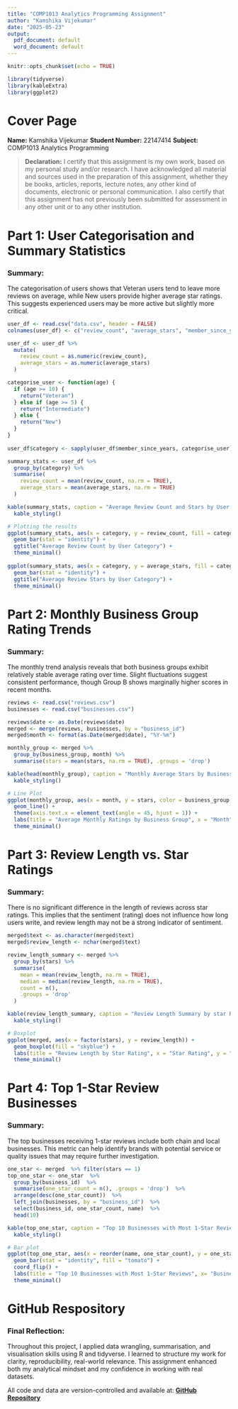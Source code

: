 ```yaml
---
title: "COMP1013 Analytics Programming Assignment"
author: "Kamshika Vijekumar"
date: "2025-05-23"
output:
  pdf_document: default
  word_document: default
---
```


```r
knitr::opts_chunk$set(echo = TRUE)

library(tidyverse)
library(kableExtra)
library(ggplot2)
```

# Cover Page

**Name:** Kamshika Vijekumar
**Student Number:** 22147414
**Subject:** COMP1013 Analytics Programming

> **Declaration:**
> I certify that this assignment is my own work, based on my personal study and/or research.
> I have acknowledged all material and sources used in the preparation of this assignment, whether they be books, articles, reports, lecture notes, any other kind of documents, electronic or personal communication.
> I also certify that this assignment has not previously been submitted for assessment in any other unit or to any other institution.

# Part 1: User Categorisation and Summary Statistics

### Summary:
The categorisation of users shows that Veteran users tend to leave more reviews on average, while New users provide higher average star ratings. This suggests experienced users may be more active but slightly more critical. 


```r
user_df <- read.csv("data.csv", header = FALSE)
colnames(user_df) <- c("review_count", "average_stars", "member_since_years", "V4", "V5")

user_df <- user_df %>%
  mutate(
    review_count = as.numeric(review_count),
    average_stars = as.numeric(average_stars)
  )

categorise_user <- function(age) {
  if (age >= 10) {
    return("Veteran")
  } else if (age >= 5) {
    return("Intermediate")
  } else {
    return("New")
  }
}
  
user_df$category <- sapply(user_df$member_since_years, categorise_user)

summary_stats <- user_df %>%
  group_by(category) %>%
  summarise(
    review_count = mean(review_count, na.rm = TRUE),
    average_stars = mean(average_stars, na.rm = TRUE)
  )

kable(summary_stats, caption = "Average Review Count and Stars by User Category") %>%
  kable_styling()

# Plotting the results
ggplot(summary_stats, aes(x = category, y = review_count, fill = category)) +
  geom_bar(stat = "identity") +
  ggtitle("Average Review Count by User Category") +
  theme_minimal()
  
ggplot(summary_stats, aes(x = category, y = average_stars, fill = category)) +
  geom_bar(stat = "identity") +
  ggtitle("Average Review Stars by User Category") +
  theme_minimal()
```

# Part 2: Monthly Business Group Rating Trends

### Summary:
The monthly trend analysis reveals that both business groups exhibit relatively stable average rating over time. Slight fluctuations suggest consistent performance, though Group B shows marginally higher scores in recent months.


```r
reviews <- read.csv("reviews.csv")
businesses <- read.csv("businesses.csv")

reviews$date <- as.Date(reviews$date)
merged <- merge(reviews, businesses, by = "business_id")
merged$month <- format(as.Date(merged$date), "%Y-%m")

monthly_group <- merged %>% 
  group_by(business_group, month) %>%
  summarise(stars = mean(stars, na.rm = TRUE), .groups = 'drop')

kable(head(monthly_group), caption = "Monthly Average Stars by Business Groups") %>%
  kable_styling()

# Line Plot 
ggplot(monthly_group, aes(x = month, y = stars, color = business_group, group = business_group)) +
  geom_line() +
  theme(axis.text.x = element_text(angle = 45, hjust = 1)) +
  labs(title = "Average Monthly Ratings by Business Group", x = "Month", y = "Average Stars") +
  theme_minimal()
```

# Part 3: Review Length vs. Star Ratings

### Summary:
There is no significant difference in the length of reviews across star ratings. This implies that the sentiment (rating) does not influence how long users write, and review length may not be a strong indicator of sentiment. 


```r
merged$text <- as.character(merged$text)
merged$review_length <- nchar(merged$text)

review_length_summary <- merged %>%
  group_by(stars) %>%
  summarise(
    mean = mean(review_length, na.rm = TRUE),
    median = median(review_length, na.rm = TRUE),
    count = n(),
    .groups = 'drop'
  )

kable(review_length_summary, caption = "Review Length Summary by star Rating")  %>%
  kable_styling()

# Boxplot
ggplot(merged, aes(x = factor(stars), y = review_length)) +
  geom_boxplot(fill = "skyblue") +
  labs(title = "Review Length by Star Rating", x = "Star Rating", y = "Review Length") +
  theme_minimal()
```

# Part 4: Top 1-Star Review Businesses

### Summary: 
The top businesses receiving 1-star reviews include both chain and local businesses. This metric can help identify brands with potential service or quality issues that may require further investigation. 


```r
one_star <- merged  %>% filter(stars == 1)
top_one_star <- one_star  %>%
  group_by(business_id)  %>%
  summarise(one_star_count = n(), .groups = 'drop')  %>%
  arrange(desc(one_star_count))  %>%
  left_join(businesses, by = "business_id")  %>%
  select(business_id, one_star_count, name)  %>%
  head(10)

kable(top_one_star, caption = "Top 10 Businesses with Most 1-Star Reviews")  %>%
  kable_styling()

# Bar plot
ggplot(top_one_star, aes(x = reorder(name, one_star_count), y = one_star_count)) +
  geom_bar(stat = "identity", fill = "tomato") +
  coord_flip() +
  labs(title = "Top 10 Businesses with Most 1-Star Reviews", x= "Business", y = "1-Star Reviews") +
  theme_minimal()
```

# GitHub Respository 

### Final Reflection:
Throughout this project, I applied data wrangling, summarisation, and visualisation skills using R and tidyverse. I learned to structure my work for clarity, reproducibility, real-world relevance. This assignment enhanced both my analytical mindset and my confidence in working with real datasets. 

All code and data are version-controlled and available at:
**[GitHub Repository](https://github.com/WSU-Data-Science-Programming/assignment-22147414)**

